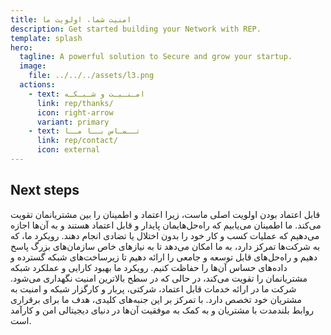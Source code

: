 ```yaml
---
title: امنیت شما، اولویت ما
description: Get started building your Network with REP.
template: splash
hero:
  tagline: A powerful solution to Secure and grow your startup.
  image:
    file: ../../../assets/l3.png
  actions:
    - text: امـنـیـت و شـبـکـه
      link: rep/thanks/
      icon: right-arrow
      variant: primary
    - text: تــمـاس بــا مــا
      link: rep/contact/
      icon: external
---
```



## Next steps

<CardGrid stagger>
	<Card title="قـابـل اعـتـماد" icon="approve-check-circle">
		قابل اعتماد بودن اولویت اصلی ماست، زیرا اعتماد و اطمینان را بین مشتریانمان تقویت می‌کند. ما اطمینان می‌یابیم که راه‌حل‌هایمان پایدار و قابل اعتماد هستند و به آن‌ها اجازه می‌دهیم که عملیات کسب و کار خود را بدون اختلال یا تضادی انجام دهند.
	</Card>
	<Card title="پیـشـرو" icon="rocket">
        رویکرد ما، که به شرکت‌ها تمرکز دارد، به ما امکان می‌دهد تا به نیازهای خاص سازمان‌های بزرگ پاسخ دهیم و راه‌حل‌های قابل توسعه و جامعی را ارائه دهیم تا زیرساخت‌های شبکه گسترده و داده‌های حساس آن‌ها را حفاظت کنیم.
	</Card>
	<Card title="خـلاق" icon="setting">
		رویکرد ما بهبود کارایی و عملکرد شبکه مشتریانمان را تقویت می‌کند، در حالی که در سطح بالاترین امنیت نگهداری می‌شود.
	</Card>
	<Card title="راه‌حل‌ یک مرحله" icon="random">
        شرکت ما در ارائه خدمات قابل اعتماد، شرکتی، پربار و کارگزار شبکه و امنیت به مشتریان خود تخصص دارد. با تمرکز بر این جنبه‌های کلیدی، هدف ما برای برقراری روابط بلندمدت با مشتریان و به کمک به موفقیت آن‌ها در دنیای دیجیتالی امن و کارآمد است.
	</Card>
</CardGrid>
